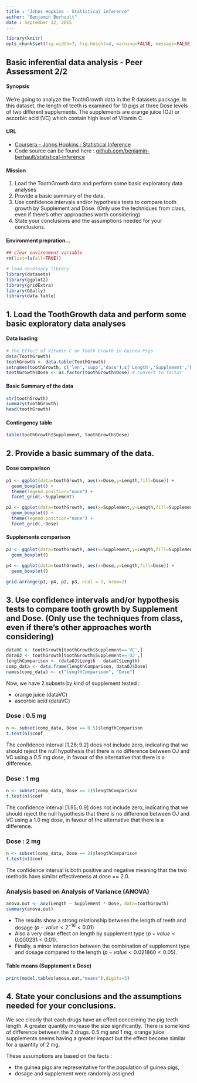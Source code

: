 ```yaml
---
title : "Johns Hopkins - Statistical inference"
author: "Benjamin Berhault"
date : September 12, 2015
---
```


```r
library(knitr)
opts_chunk$set(fig.width=7, fig.height=4, warning=FALSE, message=FALSE)
```
## Basic inferential data analysis - Peer Assessment 2/2

#### Synopsis
We're going to analyze the ToothGrowth data in the R datasets package. In this dataset, the length of teeth is examined for 10 pigs at three Dose levels of two different supplements. The supplements are orange juice (OJ) or ascorbic acid (VC) which contain high level of Vitamin C.

#### URL
* [Coursera - Johns Hopkins : Statistical Inference](https://class.coursera.org/statinference-032/)
* Code source can be found here : [github.com/benjamin-berhault/statistical-inference](https://github.com/benjamin-berhault/statistical-inference)

#### Mission
1. Load the ToothGrowth data and perform some basic exploratory data analyses 
2. Provide a basic summary of the data.
3. Use confidence intervals and/or hypothesis tests to compare tooth growth by Supplement and Dose. (Only use the techniques from class, even if there's other approaches worth considering)
4. State your conclusions and the assumptions needed for your conclusions.  

#### Environment prepration...
```r
## clear environment variable
rm(list=ls(all=TRUE))

# load necessary library
library(datasets)
library(ggplot2)
library(gridExtra)
library(GGally)
library(data.table)
```
## 1. Load the ToothGrowth data and perform some basic exploratory data analyses 

#### Data loading

```r
# The Effect of Vitamin C on Tooth Growth in Guinea Pigs
data(ToothGrowth)
toothGrowth <- data.table(ToothGrowth) 
setnames(toothGrowth, c('len','supp','dose'),c('Length','Supplement','Dose'))
toothGrowth$Dose <- as.factor(toothGrowth$Dose) # convert to factor
```


#### Basic Summary of the data
```r
str(toothGrowth)
summary(toothGrowth)
head(toothGrowth)
```
#### Contingency table
```r
table(toothGrowth$Supplement, toothGrowth$Dose)
```
## 2. Provide a basic summary of the data.

#### Dose comparison
```r
p1 <- ggplot(data=toothGrowth, aes(x=Dose,y=Length,fill=Dose)) +
  geom_boxplot() + 
  theme(legend.position="none") + 
  facet_grid(.~Supplement)

p2 <- ggplot(data=toothGrowth, aes(x=Supplement,y=Length,fill=Supplement)) +
  geom_boxplot() + 
  theme(legend.position="none") + 
  facet_grid(.~Dose) 
```
#### Supplements comparison
```r
p3 <- ggplot(data=toothGrowth, aes(x=Supplement,y=Length,fill=Supplement)) +
  geom_boxplot()

p4 <- ggplot(data=toothGrowth, aes(x=Dose,y=Length,fill=Dose)) +
  geom_boxplot()

grid.arrange(p1, p4, p2, p3, ncol = 2, nrow=2)

```

## 3. Use confidence intervals and/or hypothesis tests to compare tooth growth by Supplement and Dose. (Only use the techniques from class, even if there's other approaches worth considering)

```r
dataVC <- toothGrowth[toothGrowth$Supplement=='VC',]
dataOJ <- toothGrowth[toothGrowth$Supplement=='OJ',]
lengthComparison <- (dataOJ$Length - dataVC$Length)
comp_data <- data.frame(lengthComparison, dataOJ$Dose)
names(comp_data) <- c("lengthComparison", "Dose")
```
Now, we have 2 subsets by kind of supplement tested :

* orange juice (dataVC) 
* ascorbic acid (dataVC)

### Dose : 0.5 mg

```r
n <- subset(comp_data, Dose == 0.5)$lengthComparison
t.test(n)$conf
```
The confidence interval $[1.26;9.2]$ does not include zero, indicating that we should reject the null hypothesis that there is no difference between OJ and VC using a 0.5 mg dose, in favour of the alternative that there is a difference.

### Dose : 1 mg

```r
n <- subset(comp_data, Dose == 1)$lengthComparison
t.test(n)$conf
```
The confidence interval $[1.95;0.9]$ does not include zero, indicating that we should reject the null hypothesis that there is no difference between OJ and VC using a 1.0 mg dose, in favour of the alternative that there is a difference.

### Dose : 2 mg

```r
n <- subset(comp_data, Dose == 2)$lengthComparison
t.test(n)$conf
```
The confidence interval is both positive and negative meaning that the two methods have similar effectiveness at dose == 2.0.

### Analysis based on Analysis of Variance (ANOVA)
```r
anova.out <- aov(Length ~ Supplement * Dose, data=toothGrowth)
summary(anova.out)
```

* The results show a strong relationship between the length of teeth and dosage ($p-value < 2^{-16} < 0.01$)
* Also a very clear effect on length by supplement type ($p-value < 0.000231 < 0.01$). 
* Finally, a minor interaction between the combination of supplement type and dosage compared to the length ($p-value < 0.021860 < 0.05$).


#### Table means (Supplement x Dose)
```r
print(model.tables(anova.out,"means"),digits=3)
```

## 4. State your conclusions and the assumptions needed for your conclusions.  

We see clearly that each drugs have an effect concerning the pig teeth length. A greater quantity increase the size significantly. There is some kind of difference between the 2 drugs. 0.5 mg and 1 mg, orange juice supplements seems having a greater impact but the effect become similar for a quantity of 2 mg.

These assumptions are based on the facts :

* the guinea pigs are representative for the population of guinea pigs,
* dosage and supplement were randomly assigned


